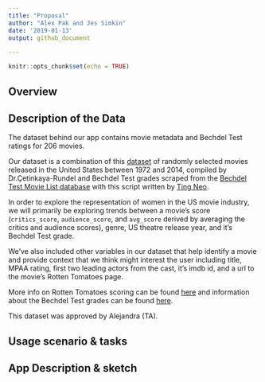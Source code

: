 ```yaml
---
title: "Proposal"
author: "Alex Pak and Jes Simkin"
date: '2019-01-13'
output: github_document

---
```


```r
knitr::opts_chunk$set(echo = TRUE)
```

## Overview


## Description of the Data

The dataset behind our app contains movie metadata and Bechdel Test ratings for 206 movies.

Our dataset is a combination of this <a href="http://www2.stat.duke.edu/~mc301/data/movies.html">dataset</a> of randomly selected movies released in the United States between 1972 and 2014, compiled by Dr.Çetinkaya-Rundel and Bechdel Test grades scraped from the <a href="https://bechdeltest.com/">Bechdel Test Movie List database</a> with this script written by <a href="https://github.com/neokt/women-dialogue-box-office/blob/master/02-bechdel-scraping.ipynb">Ting Neo</a>. 

In order to explore the representation of women in the US movie industry, we will primarily be exploring trends between a movie’s score (`critics_score`, `audience_score`, and `avg_score` derived by averaging the critics and audience scores), genre, US theatre release year, and it’s Bechdel Test grade. 

We’ve also included other variables in our dataset that help identify a movie and provide context that we think might interest the user including title, MPAA rating, first two leading actors from the cast, it’s imdb id, and a url to the movie’s Rotten Tomatoes page.

More info on Rotten Tomatoes scoring can be found <a href="https://www.rottentomatoes.com/about">here</a> and information about the Bechdel Test grades can be found <a href="https://bechdeltest.com/">here</a>.


This dataset was approved by Alejandra (TA).


## Usage scenario & tasks


## App Description & sketch